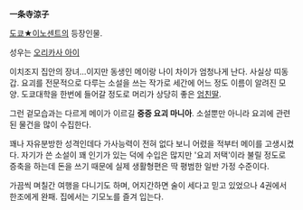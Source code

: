 '''一条寺涼子'''

[[도쿄★이노센트]]의 등장인물.

성우는 [[오리카사 아이]]

이치조지 집안의 장녀…이지만 동생인 메이랑 나이 차이가 엄청나게 난다. 사실상 띠동갑. 요괴를 전문적으로 다루는 소설을 쓰는 작가로 세간에 어느 정도 이름이 알려진 모양. 도쿄대학을 한번에 들어갈 정도로 머리가 상당히 좋은 [[엄친딸]].

그런 겉모습과는 다르게 메이가 이르길 '''중증 요괴 마니아'''. 소설뿐만 아니라 요괴에 관련된 물건을 많이 수집한다. 

꽤나 자유분방한 성격인데다 가사능력이 전혀 없다 보니 어렸을 적부터 메이를 고생시켰다. 자기가 쓴 소설이 꽤 인기가 있는 덕에 수입은 많지만 '요괴 저택'이라 불릴 정도로 증축을 하는데 돈을 쓰기 때문에 실제 생활형편은 딱 평범한 일반 가정 수준이다.

가끔씩 며칠간 여행을 다니기도 하며, 어지간하면 술이 세다고 믿고 있었으나 4권에서 한조에게 완패. 집에서는 기모노를 즐겨 입는다.
